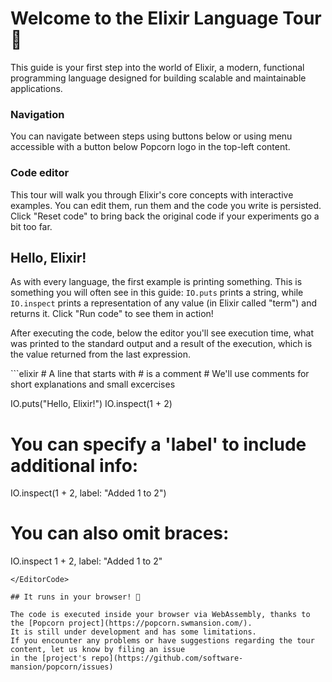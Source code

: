 
# Welcome to the Elixir Language Tour 🚀

This guide is your first step into the world of Elixir, a modern,
functional programming language designed for building scalable
and maintainable applications.

### Navigation

You can navigate between steps using buttons below or using menu accessible with
a button below Popcorn logo in the top-left content.

### Code editor

This tour will walk you through Elixir's core concepts with interactive examples.
You can edit them, run them and the code you write is persisted.
Click "Reset code" to bring back the original code
if your experiments go a bit too far.

## Hello, Elixir!

As with every language, the first example is printing something. This is something you will often see in this guide:
`IO.puts` prints a string, while `IO.inspect` prints a representation of any value (in Elixir called "term") and returns it.
Click "Run code" to see them in action!

After executing the code, below the editor you'll see execution time, what was printed to the standard output
and a result of the execution, which is the value returned from the last expression.

<EditorCode>
```elixir
# A line that starts with # is a comment
# We'll use comments for short explanations and small excercises

IO.puts("Hello, Elixir!")
IO.inspect(1 + 2)

# You can specify a 'label' to include additional info:
IO.inspect(1 + 2, label: "Added 1 to 2")

# You can also omit braces:
IO.inspect 1 + 2, label: "Added 1 to 2"
```
</EditorCode>

## It runs in your browser! 🍿

The code is executed inside your browser via WebAssembly, thanks to the [Popcorn project](https://popcorn.swmansion.com/).
It is still under development and has some limitations.
If you encounter any problems or have suggestions regarding the tour content, let us know by filing an issue
in the [project's repo](https://github.com/software-mansion/popcorn/issues)
